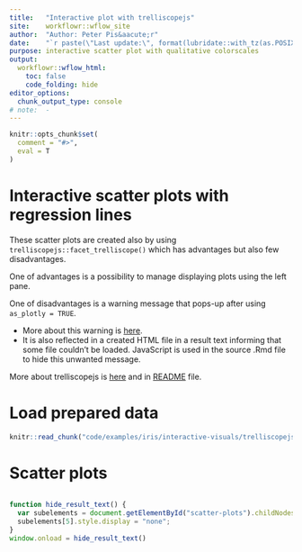 ```yaml
---
title:   "Interactive plot with trelliscopejs"
site:    workflowr::wflow_site
author:  "Author: Peter Pis&aacute;r"
date:    "`r paste(\"Last update:\", format(lubridate::with_tz(as.POSIXct(Sys.time()) + 7200, tzone = \"GMT\"), \"%Y-%m-%d %H:%M GMT+2\"))`"
purpose: interactive scatter plot with qualitative colorscales
output:
  workflowr::wflow_html:
    toc: false
    code_folding: hide
editor_options:
  chunk_output_type: console
# note:  -
---
```


```r
knitr::opts_chunk$set(
  comment = "#>",
  eval = T
)
```


# Interactive scatter plots with regression lines
These scatter plots are created also by using `trelliscopejs::facet_trelliscope()` which has advantages but also few disadvantages.

One of advantages is a possibility to manage displaying plots using the left pane.

One of disadvantages is a warning message that pops-up after using `as_plotly = TRUE`.

  - More about this warning is [here](https://github.com/hafen/trelliscopejs/issues/61).
  - It is also reflected in a created HTML file in a result text informing that some file
  couldn't be loaded. JavaScript is used in the source .Rmd file to hide this unwanted message.

More about trelliscopejs is [here](https://github.com/hafen/trelliscopejs) and in [README](https://github.com/LearnUseZone/rpkgs/tree/master/code/workflowrsubdirs) file.


# Load prepared data
```r
knitr::read_chunk("code/examples/iris/interactive-visuals/trelliscopejs.R")
```


# Scatter plots
```r
```


```js
function hide_result_text() {
  var subelements = document.getElementById("scatter-plots").childNodes;
  subelements[5].style.display = "none";
}
window.onload = hide_result_text()
```

